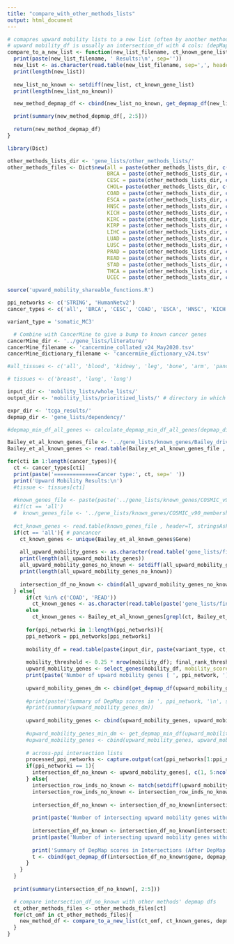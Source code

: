 ```yaml
---
title: "compare_with_other_methods_lists"
output: html_document
---
```


```r
# comapres upward mobility lists to a new list (often by another method) wrt DepMap info
# upward mobility_df is usually an intersection_df with 4 cols: (depMap score, p_neg_score) for crispr and rnai
compare_to_a_new_list <- function(new_list_filename, ct_known_gene_list, depmap_dir){
  print(paste(new_list_filename, ' Results:\n', sep=''))
  new_list <- as.character(read.table(new_list_filename, sep=',', header=F, stringsAsFactors=F)$V1) # 1 column gene list files
  print(length(new_list))
  
  new_list_no_known <- setdiff(new_list, ct_known_gene_list)
  print(length(new_list_no_known))

  new_method_depmap_df <- cbind(new_list_no_known, get_depmap_df(new_list_no_known, depmap_dir, 'crispr', ct), get_depmap_df(new_list_no_known, depmap_dir, 'rnai', ct))

  print(summary(new_method_depmap_df[, 2:5]))
  
  return(new_method_depmap_df)
}
```

```r
library(Dict)

other_methods_lists_dir <- 'gene_lists/other_methods_lists/'
other_methods_files <- Dict$new(all = paste(other_methods_lists_dir, c("nCOP", "HHotNet-paper"), "_all_list.csv", sep=""),
                                BRCA = paste(other_methods_lists_dir, c("nCOP", "HHotNet-largest-cluster-STRING", "HHotNet-all-nonsingleton-clusters-STRING", "Ruffalo", "TIEDIE-linkers-Fig4", "TIEDIE-linkers-Fig5"), "_BRCA_list.csv", sep=""),
                                CESC = paste(other_methods_lists_dir, c("nCOP", "HHotNet-largest-cluster-HumanNetv2", "HHotNet-all-nonsingleton-clusters-HumanNetv2"), "_CESC_list.csv", sep=""),
                                CHOL= paste(other_methods_lists_dir, c(""), "_CHOL_list.csv", sep=""),
                                COAD = paste(other_methods_lists_dir, c("nCOP", "HHotNet-largest-cluster-HumanNetv2", "HHotNet-all-nonsingleton-clusters-HumanNetv2"), "_COAD_list.csv", sep=""),
                                ESCA = paste(other_methods_lists_dir, c("HHotNet-largest-cluster-STRING", "HHotNet-all-nonsingleton-clusters-STRING", "HHotNet-consensus"), "_ESCA_list.csv", sep=""),
                                HNSC = paste(other_methods_lists_dir, c("nCOP", "HHotNet-largest-cluster-STRING", "HHotNet-all-nonsingleton-clusters-STRING"), "_HNSC_list.csv", sep=""),
                                KICH = paste(other_methods_lists_dir, c("nCOP", "HHotNet-largest-cluster-STRING", "HHotNet-all-nonsingleton-clusters-STRING"), "_KICH_list.csv", sep=""),
                                KIRC = paste(other_methods_lists_dir, c("nCOP", "HHotNet-largest-cluster-STRING", "HHotNet-all-nonsingleton-clusters-STRING", "HHotNet-consensus"), "_KIRC_list.csv", sep=""),
                                KIRP = paste(other_methods_lists_dir, c("nCOP"), "_KIRP_list.csv", sep=""),
                                LIHC = paste(other_methods_lists_dir, c("nCOP", "HHotNet-largest-cluster-STRING", "HHotNet-all-nonsingleton-clusters-STRING", "HHotNet-consensus"), "_LIHC_list.csv", sep=""),
                                LUAD = paste(other_methods_lists_dir, c("nCOP", "HHotNet-largest-cluster-STRING", "HHotNet-all-nonsingleton-clusters-STRING", "HHotNet-consensus"), "_LUAD_list.csv", sep=""),
                                LUSC = paste(other_methods_lists_dir, c("nCOP", "HHotNet-largest-cluster-STRING", "HHotNet-all-nonsingleton-clusters-STRING", "HHotNet-consensus"), "_LUSC_list.csv", sep=""),
                                PRAD = paste(other_methods_lists_dir, c("nCOP", "HHotNet-largest-cluster-HumanNetv2", "HHotNet-all-nonsingleton-clusters-HumanNetv2"), "_PRAD_list.csv", sep=""),
                                READ = paste(other_methods_lists_dir, c("HHotNet-largest-cluster-HumanNetv2", "HHotNet-all-nonsingleton-clusters-HumanNetv2"), "_READ_list.csv", sep=""),
                                STAD = paste(other_methods_lists_dir, c("nCOP", "HHotNet-largest-cluster-STRING", "HHotNet-all-nonsingleton-clusters-STRING"), "_STAD_list.csv", sep=""),
                                THCA = paste(other_methods_lists_dir, c("nCOP", "HHotNet-largest-cluster-STRING", "HHotNet-all-nonsingleton-clusters-STRING"), "_THCA_list.csv", sep=""),
                                UCEC = paste(other_methods_lists_dir, c("nCOP", "HHotNet-largest-cluster-HumanNetv2", "HHotNet-all-nonsingleton-clusters-HumanNetv2"), "_UCEC_list.csv", sep="")) # READ nCOP has 0 genes after filtering Bailey et al genes out so it was removed
```

```r
source('upward_mobility_shareable_functions.R')

ppi_networks <- c('STRING', 'HumanNetv2')
cancer_types <- c('all', 'BRCA', 'CESC', 'COAD', 'ESCA', 'HNSC', 'KICH', 'KIRC', 'KIRP', 'LIHC', 'LUAD', 'LUSC', 'PRAD', 'READ', 'STAD', 'THCA', 'UCEC') # no other lists available for CHOL

variant_type = 'somatic_MC3'

  # Combine with CancerMine to give a bump to known cancer genes
cancerMine_dir <- '../gene_lists/literature/'
cancerMine_filename <- 'cancermine_collated_v24_May2020.tsv'
cancerMine_dictionary_filename <- 'cancermine_dictionary_v24.tsv'

#all_tissues <- c('all', 'blood', 'kidney', 'leg', 'bone', 'arm', 'pancrea', 'uter', 'ovar', 'bone_marrow', 'lymph_node', 'head', 'neck', 'skin', 'thym', 'colo', 'rect', 'stomach', 'liver', 'lung', 'esophag', 'cervix', 'brain', 'bladder', 'testes', 'spinal', 'anus', 'peni', 'saliv', 'mouth', 'thyroid', 'intestine', 'muscle', 'heart', 'uterus', 'prosta', 'eye', 'vulva', 'bile_duct')

# tissues <- c('breast', 'lung', 'lung')

input_dir <- 'mobility_lists/whole_lists/'
output_dir <- 'mobility_lists/prioritized_lists/' # directory in which resulting lists are saved

expr_dir <- 'tcga_results/'
depmap_dir <- 'gene_lists/dependency/'
```

```r
#depmap_min_df_all_genes <- calculate_depmap_min_df_all_genes(depmap_dir) # minumum crispr and rnai depscores for each gene in all cell lines (i.e. not only cancer type-specific ones)
```

```r
Bailey_et_al_known_genes_file <- '../gene_lists/known_genes/Bailey_driver_gene_list.csv'
Bailey_et_al_known_genes <- read.table(Bailey_et_al_known_genes_file , header=T, stringsAsFactors=F, sep=',')

for(cti in 1:length(cancer_types)){
  ct <- cancer_types[cti]
  print(paste('==============Cancer type:', ct, sep=' '))
  print('Upward Mobility Results:\n')
  #tissue <- tissues[cti]
  
  #known_genes_file <- paste(paste('../gene_lists/known_genes/COSMIC_v90_membership', ct, variant_type, sep='_'), 'csv', sep='.')
  #if(ct == 'all')
  #  known_genes_file <- '../gene_lists/known_genes/COSMIC_v90_membership.csv'
    
  #ct_known_genes <- read.table(known_genes_file , header=T, stringsAsFactors=F, sep=',')
  if(ct == 'all'){ # pancancer
    ct_known_genes <- unique(Bailey_et_al_known_genes$Gene)
      
    all_upward_mobility_genes <- as.character(read.table('gene_lists/final_lists/all_mobility_genes_list.csv', stringsAsFactors=F, header=F)$V1) # final list of all upward mobility genes'
    print(length(all_upward_mobility_genes))
    all_upward_mobility_genes_no_known <- setdiff(all_upward_mobility_genes, unique(ct_known_genes))
    print(length(all_upward_mobility_genes_no_known))
    
    intersection_df_no_known <- cbind(all_upward_mobility_genes_no_known, get_depmap_df(all_upward_mobility_genes_no_known, depmap_dir, 'crispr', ct), get_depmap_df(all_upward_mobility_genes_no_known, depmap_dir, 'rnai', ct))
  } else{
      if(ct %in% c('COAD', 'READ'))
        ct_known_genes <- as.character(read.table(paste('gene_lists/final_lists/', 'COSMIC_v90_membership_', ct, '_somatic_MC3.csv', sep=''), sep=',', stringsAsFactors=F, header=T)[, 1])
      else
        ct_known_genes <- Bailey_et_al_known_genes[grepl(ct, Bailey_et_al_known_genes$Cancer), 'Gene']
    
      for(ppi_networki in 1:length(ppi_networks)){
      ppi_network = ppi_networks[ppi_networki]
  
      mobility_df = read.table(paste(input_dir, paste(variant_type, ct, ppi_network, 'lcc', tolower(ct), 'mobility_list.csv', sep='_'), sep=''), header=F, col.names=c('gene', 'mobility_score', 'initial_rank', 'final_rank'), stringsAsFactors=F, sep=',')
      
      mobility_threshold <- 0.25 * nrow(mobility_df); final_rank_threshold <- 1000 # pick genes that jumped up 25%+ ranks and ended up in top 1000 list
      upward_mobility_genes <- select_genes(mobility_df, mobility_score_threshold=mobility_threshold, final_rank_threshold=final_rank_threshold)
      print(paste('Number of upward mobility genes [ ', ppi_network, ']:', nrow(upward_mobility_genes), sep=' '))
  
      upward_mobility_genes_dm <- cbind(get_depmap_df(upward_mobility_genes$gene, depmap_dir, 'crispr', ct), get_depmap_df(upward_mobility_genes$gene, depmap_dir, 'rnai', ct)) # avg cancer_type-specific depmap score and ratio of cell types in which the gene's depmap score is -ve, for both crispr and rnai
      
      #print(paste('Summary of DepMap scores in ', ppi_network, '\n', sep=''))
      #print(summary(upward_mobility_genes_dm))
  
      upward_mobility_genes <- cbind(upward_mobility_genes, upward_mobility_genes_dm)
      
      #upward_mobility_genes_min_dm <- get_depmap_min_df(upward_mobility_genes$gene, depmap_min_df_all_genes) # minimum dp gene scores across all cell lines added
      #upward_mobility_genes <- cbind(upward_mobility_genes, upward_mobility_genes_min_dm)
  
      # across-ppi intersection lists
      processed_ppi_networks <- capture.output(cat(ppi_networks[1:ppi_networki], sep='-'))
      if(ppi_networki == 1){
        intersection_df_no_known <- upward_mobility_genes[, c(1, 5:ncol(upward_mobility_genes))]
      } else{
        intersection_row_inds_no_known <- match(setdiff(upward_mobility_genes$gene, ct_known_genes), intersection_df_no_known$gene)
        intersection_row_inds_no_known <- intersection_row_inds_no_known[!is.na(intersection_row_inds_no_known)] # indices of intersecting genes
  
        intersection_df_no_known <- intersection_df_no_known[intersection_row_inds_no_known, ]
        
        print(paste('Number of intersecting upward mobility genes without known genes [ ', processed_ppi_networks, ']:', nrow(intersection_df_no_known), sep=' '))
        
        intersection_df_no_known <- intersection_df_no_known[intersection_df_no_known$p_neg_score_crispr >= 0.5 | intersection_df_no_known$p_neg_score_rnai >= 0.5, ] # DepMap filtering
        print(paste('Number of intersecting upward mobility genes without known genes (After DepMap Filtering) [ ', processed_ppi_networks, ']:', nrow(intersection_df_no_known), sep=' '))
        
        print('Summary of DepMap scores in Intersections (After DepMap Filtering):\n')
        t <- cbind(get_depmap_df(intersection_df_no_known$gene, depmap_dir, 'crispr', ct), get_depmap_df(intersection_df_no_known$gene, depmap_dir, 'rnai', ct)) # print Mann-Whitney results
      }
    }
  }
  
  print(summary(intersection_df_no_known[, 2:5]))

  # compare intersection_df_no_known with other methods' depmap dfs
  ct_other_methods_files <- other_methods_files[ct]
  for(ct_omf in ct_other_methods_files){
    new_method_df <- compare_to_a_new_list(ct_omf, ct_known_genes, depmap_dir) # depmap df of new list
  }
}
```
